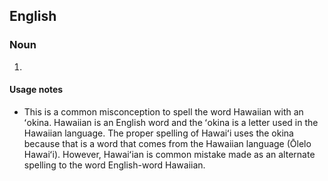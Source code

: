 ==English==

===Noun===
{{en-noun}}

# {{lb|en|Hawaii}} {{In accurate alternative spelling of|en|Hawaiian}}

====Usage notes====
* This is a common misconception to spell the word Hawaiian with an ʻokina. Hawaiian is an English word and the ʻokina is a letter used in the Hawaiian language. The proper spelling of Hawaiʻi uses the okina because that is a word that comes from the Hawaiian language (Ōlelo Hawaiʻi). However, Hawaiʻian is  common mistake made as an alternate spelling to the word English-word Hawaiian.